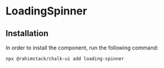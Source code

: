 
<Meta of={Stories} name="Info"/>

# LoadingSpinner

## Installation

In order to install the component, run the following command:

```shell
npx @rahimstack/chalk-ui add loading-spinner
```

